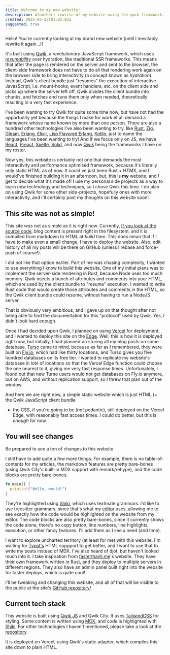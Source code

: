 ```yaml
---
title: Welcome to my new website!
description: A(nother) rewrite of my website using the qwik framework.
created: 2025-05-23T01:02:03Z
suggested: true
---
```


Hello! You're currently looking at my brand new website (until I inevitably rewrite it again...)!

It's built using [Qwik](https://qwik.dev), a _revolutionary_ JavaScript framework, which uses
_[resumability](https://qwik.dev/docs/concepts/resumable/)_ over hydration, like traditional SSR
frameworks. This means that after the page is rendered on the server and sent to the browser,
the client-side framework does not have to do all that rendering work again on the browser side
to bring interactivity (a concept known as _hydration_). Instead, Qwik's client bundle just "resumes"
the execution of interactive JavasScript, i.e. mount-hooks, event handlers, etc. on the client side
and picks up where the server left off. Qwik divides the client bundle into chunks, and fetches and
runs them only when needed, theoretically resulting in a very fast experience.

I've been wanting to try Qwik for quite some time now, but have not had the opportunity yet because
the things I make for work et al. demand a framework whose name known by more than one person. There
are also a hundred other technologies I've also been wanting to try, like [Rust](https://rust-lang.org),
[Zig](https://ziglang.org), [Gleam](https://gleam.run), [Erlang](https://erlang.org),
[Elixir](https;//elixir-lang.org), [Lisp Flavored Erlang](https://lfe.io), [Kotlin](https://kotlinlang.org),
just to name the languages I've been wanting to try! And if we focus only on JS, we have [React](https://react.dev),
[Preact](https://preactjs.com), [Svelte](https://svelte.dev), [Solid](https://solidjs.com), and now [Qwik](https://qwik,dev)
being the frameworks I have on my roster.

Now yes, this website is certainly not one that demands the most interactivity and performance optimised
framework, because it's literally only static HTML as of now. It could've just been Rust + HTMX, and I
would've finished building it in an afternoon, but, this is **my** website, and _I_ get to decide what
it's made of! I use my personal side projects as a way to learn new technology and techniques, so I chose
Qwik this time. I do plan on using Qwik for some other side-projects, hopefully ones with more
interactivity, and I'll certainly post my thoughts on this website soon!

## This site was not as simple!

This site _was_ not as simple as it is right now. Currently,
[if you look at the source code](https://github.com/arnu515/website), blog content is present right in the
filesystem, and it is compiled from markdown to HTML at _build_ time. This does mean that if I have to
make even a small change, I have to deploy the website. Also, edit history of all my posts will be there
on GitHub (unless I rebase and force-push of course!).

I did not like that option earlier. Part of me was chasing complexity, I wanted to use everything I know
to build this website. One of my initial plans was to implement the server-side rendering in Rust, because
Node uses too much memory. Qwik injects a bunch of attributes and comments into your HTML, which are used
by the client bundle to "resume" execution. I wanted to write Rust code that would create those attributes
and comments in the HTML, so the Qwik client bundle could resume, without having to run a NodeJS server.

That is obviously very ambitious, and I gave up on that thought after not being able to find the
documentation for this "protocol" used by Qwik. Yes, I didn't look hard enough.

Once I had decided upon Qwik, I planned on using [Vercel](https://vercel.com) for deployment, and I wanted
to deploy this site on the [Edge](https://vercel.com/docs/edge-network). Well, this is how it is deployed
right now, but initially, I had planned on storing all my blog posts on some database. [Turso](https://turso.tech)
came to mind, because as far as I remembered, they were built on [Fly.io](https://fly.io), which had like
thirty locations, and Turso gives you five hundred databases on its free tier. I wanted to replicate my
website's database in lots of locations so that the Vercel Edge function could choose the one nearest to
it, giving me very fast response times. Unfortunately, I found out that new Turso users would not get
databases on Fly.io anymore, but on AWS, and without replication support, so I threw that plan out of the
window.

And here we are right now, a simple static website which is just HTML (+ the Qwik JavaScript client bundle
+ the CSS, if you're going to be _that_ pedantic), still deployed on the Vercel Edge, with reasonably fast
access times. I could do better, but this is _enough_ for now.

## You will see changes

Be prepared to see a ton of changes to this website.

I still have to add quite a few more things. For example, there is no table-of-contents for my articles,
the markdown features are pretty bare-bones (using Qwik City's built-in MDX support with remark/rehype),
and the code blocks are pretty bare-bones.

```rust
fn main() {
  println!("Hello, world!")
} 
```

They're highlighted using [Shiki](https://shiki.style), which uses textmate grammars. I'd like to use
treesitter grammars, since that's what my [editor](https://helix-editor.com) uses, allowing me to see
exactly how the code would be highlighted on the website from my editor. The code blocks are also
pretty bare-bones, since it currently shows the code alone, there's no copy button, line numbers,
line highlights, execution, or other fancy features. I'll add them as I see a need (and time).

I want to explore uncharted territory (at least for me) with this website. I'm waiting for
[Typst's](https://typst.app) HTML suppport to get better, and I want to use that to write my posts
instead of MDX. I've also heard of djot, but haven't looked much into it. I take inspiration from
[fasterthanli.me](https://fasterthanli.me)'s website. They have their own framework written in Rust,
and they deploy to multiple servers in different regions. They also have an admin panel built right
into the website for faster deploys, which is quite cool!

I'll be tweaking and changing this website, and all of that will be visible to the public at the
site's [GitHub repository](https://github.com/arnu515/website)!

## Current tech stack

This website is built using [Qwik JS](https://qwik.dev) and Qwik City. It uses
[TailwindCSS](https://tailwindcss.com) for styling. Some content is written using [MDX](https://mdxjs.com),
and code is highlighted with [Shiki](https://shiki.style). For other technologies I haven't mentioned,
please take a look at the [repository](https://github.com/arnu515/website).

It is deployed on Vercel, using Qwik's static adapter, which compiles this site down to plain HTML.
